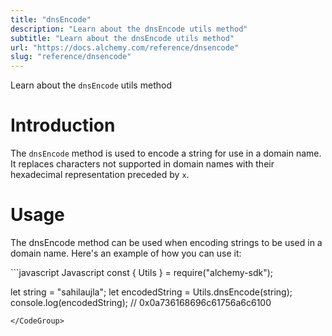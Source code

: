 ```yaml
---
title: "dnsEncode"
description: "Learn about the dnsEncode utils method"
subtitle: "Learn about the dnsEncode utils method"
url: "https://docs.alchemy.com/reference/dnsencode"
slug: "reference/dnsencode"
---
```


Learn about the `dnsEncode` utils method

# Introduction

The `dnsEncode` method is used to encode a string for use in a domain name. It replaces characters not supported in domain names with their hexadecimal representation preceded by `x`.

# Usage

The dnsEncode method can be used when encoding strings to be used in a domain name. Here's an example of how you can use it:

<CodeGroup>
  ```javascript Javascript
  const { Utils } = require("alchemy-sdk");

  let string = "sahilaujla";
  let encodedString = Utils.dnsEncode(string);
  console.log(encodedString); // 0x0a736168696c61756a6c6100
  ```
</CodeGroup>
